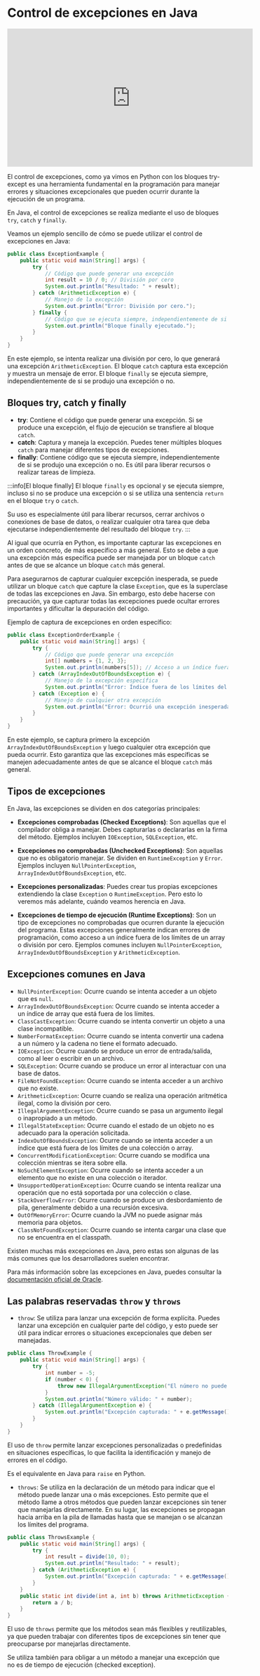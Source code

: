 # Control de excepciones en Java

<iframe width="560" height="315" src="https://www.youtube.com/embed/aLlolsPjlBo?si=5kDQiFIwjVIY7C9F" title="YouTube video player" frameborder="0" allow="accelerometer; autoplay; clipboard-write; encrypted-media; gyroscope; picture-in-picture; web-share" referrerpolicy="strict-origin-when-cross-origin" allowfullscreen></iframe>

El control de excepciones, como ya vimos en Python con los bloques try-except es una herramienta fundamental en la programación para manejar errores y situaciones excepcionales que pueden ocurrir durante la ejecución de un programa. 

En Java, el control de excepciones se realiza mediante el uso de bloques `try`, `catch` y `finally`.  

Veamos un ejemplo sencillo de cómo se puede utilizar el control de excepciones en Java:

```java
public class ExceptionExample {
    public static void main(String[] args) {
        try {
            // Código que puede generar una excepción
            int result = 10 / 0; // División por cero
            System.out.println("Resultado: " + result);
        } catch (ArithmeticException e) {
            // Manejo de la excepción
            System.out.println("Error: División por cero.");
        } finally {
            // Código que se ejecuta siempre, independientemente de si se produjo una excepción o no
            System.out.println("Bloque finally ejecutado.");
        }
    }
}
```

En este ejemplo, se intenta realizar una división por cero, lo que generará una excepción `ArithmeticException`. El bloque `catch` captura esta excepción y muestra un mensaje de error. El bloque `finally` se ejecuta siempre, independientemente de si se produjo una excepción o no.

## Bloques try, catch y finally

- **try**: Contiene el código que puede generar una excepción. Si se produce una excepción, el flujo de ejecución se transfiere al bloque `catch`.
- **catch**: Captura y maneja la excepción. Puedes tener múltiples bloques `catch` para manejar diferentes tipos de excepciones.
- **finally**: Contiene código que se ejecuta siempre, independientemente de si se produjo una excepción o no. Es útil para liberar recursos o realizar tareas de limpieza.

:::info[El bloque finally]
El bloque `finally` es opcional y se ejecuta siempre, incluso si no se produce una excepción o si se utiliza una sentencia `return` en el bloque `try` o `catch`.

Su uso es especialmente útil para liberar recursos, cerrar archivos o conexiones de base de datos, o realizar cualquier otra tarea que deba ejecutarse independientemente del resultado del bloque `try`.
:::

Al igual que ocurría en Python, es importante capturar las excepciones en un orden concreto, de más específico a más general. Esto se debe a que una excepción más específica puede ser manejada por un bloque `catch` antes de que se alcance un bloque `catch` más general. 

Para asegurarnos de capturar cualquier excepción inesperada, se puede utilizar un bloque `catch` que capture la clase `Exception`, que es la superclase de todas las excepciones en Java. Sin embargo, esto debe hacerse con precaución, ya que capturar todas las excepciones puede ocultar errores importantes y dificultar la depuración del código. 

Ejemplo de captura de excepciones en orden específico:

```java
public class ExceptionOrderExample {
    public static void main(String[] args) {
        try {
            // Código que puede generar una excepción
            int[] numbers = {1, 2, 3};
            System.out.println(numbers[5]); // Acceso a un índice fuera de los límites
        } catch (ArrayIndexOutOfBoundsException e) {
            // Manejo de la excepción específica
            System.out.println("Error: Índice fuera de los límites del array.");
        } catch (Exception e) {
            // Manejo de cualquier otra excepción
            System.out.println("Error: Ocurrió una excepción inesperada.");
        }
    }
}
```

En este ejemplo, se captura primero la excepción `ArrayIndexOutOfBoundsException` y luego cualquier otra excepción que pueda ocurrir. Esto garantiza que las excepciones más específicas se manejen adecuadamente antes de que se alcance el bloque `catch` más general. 

## Tipos de excepciones

En Java, las excepciones se dividen en dos categorías principales:
- **Excepciones comprobadas (Checked Exceptions)**: Son aquellas que el compilador obliga a manejar. Debes capturarlas o declararlas en la firma del método. Ejemplos incluyen `IOException`, `SQLException`, etc.  
- **Excepciones no comprobadas (Unchecked Exceptions)**: Son aquellas que no es obligatorio manejar. Se dividen en `RuntimeException` y `Error`. Ejemplos incluyen `NullPointerException`, `ArrayIndexOutOfBoundsException`, etc.   

- **Excepciones personalizadas**: Puedes crear tus propias excepciones extendiendo la clase `Exception` o `RuntimeException`. Pero esto lo veremos más adelante, cuándo veamos herencia en Java.    
- **Excepciones de tiempo de ejecución (Runtime Exceptions)**: Son un tipo de excepciones no comprobadas que ocurren durante la ejecución del programa. Estas excepciones generalmente indican errores de programación, como acceso a un índice fuera de los límites de un array o división por cero. Ejemplos comunes incluyen `NullPointerException`, `ArrayIndexOutOfBoundsException` y `ArithmeticException`.   

## Excepciones comunes en Java

- `NullPointerException`: Ocurre cuando se intenta acceder a un objeto que es `null`.
- `ArrayIndexOutOfBoundsException`: Ocurre cuando se intenta acceder a un índice de array que está fuera de los límites.
- `ClassCastException`: Ocurre cuando se intenta convertir un objeto a una clase incompatible.
- `NumberFormatException`: Ocurre cuando se intenta convertir una cadena a un número y la cadena no tiene el formato adecuado.
- `IOException`: Ocurre cuando se produce un error de entrada/salida, como al leer o escribir en un archivo.
- `SQLException`: Ocurre cuando se produce un error al interactuar con una base de datos.
- `FileNotFoundException`: Ocurre cuando se intenta acceder a un archivo que no existe.
- `ArithmeticException`: Ocurre cuando se realiza una operación aritmética ilegal, como la división por cero.
- `IllegalArgumentException`: Ocurre cuando se pasa un argumento ilegal o inapropiado a un método.
- `IllegalStateException`: Ocurre cuando el estado de un objeto no es adecuado para la operación solicitada.
- `IndexOutOfBoundsException`: Ocurre cuando se intenta acceder a un índice que está fuera de los límites de una colección o array.
- `ConcurrentModificationException`: Ocurre cuando se modifica una colección mientras se itera sobre ella.
- `NoSuchElementException`: Ocurre cuando se intenta acceder a un elemento que no existe en una colección o iterador.
- `UnsupportedOperationException`: Ocurre cuando se intenta realizar una operación que no está soportada por una colección o clase.
- `StackOverflowError`: Ocurre cuando se produce un desbordamiento de pila, generalmente debido a una recursión excesiva.
- `OutOfMemoryError`: Ocurre cuando la JVM no puede asignar más memoria para objetos.
- `ClassNotFoundException`: Ocurre cuando se intenta cargar una clase que no se encuentra en el classpath.

Existen muchas más excepciones en Java, pero estas son algunas de las más comunes que los desarrolladores suelen encontrar.

Para más información sobre las excepciones en Java, puedes consultar la [documentación oficial de Oracle](https://docs.oracle.com/javase/8/docs/api/java/lang/Exception.html).

## Las palabras reservadas `throw` y `throws`

- `throw`: Se utiliza para lanzar una excepción de forma explícita. Puedes lanzar una excepción en cualquier parte del código, y esto puede ser útil para indicar errores o situaciones excepcionales que deben ser manejadas.
```java
public class ThrowExample {
    public static void main(String[] args) {
        try {
            int number = -5;
            if (number < 0) {
                throw new IllegalArgumentException("El número no puede ser negativo.");
            }
            System.out.println("Número válido: " + number);
        } catch (IllegalArgumentException e) {
            System.out.println("Excepción capturada: " + e.getMessage());
        }
    }
}
``` 

El uso de `throw` permite lanzar excepciones personalizadas o predefinidas en situaciones específicas, lo que facilita la identificación y manejo de errores en el código.

Es el equivalente en Java para `raise` en Python.

- `throws`: Se utiliza en la declaración de un método para indicar que el método puede lanzar una o más excepciones. Esto permite que el método llame a otros métodos que pueden lanzar excepciones sin tener que manejarlas directamente. En su lugar, las excepciones se propagan hacia arriba en la pila de llamadas hasta que se manejan o se alcanzan los límites del programa.
```java
public class ThrowsExample {
    public static void main(String[] args) {
        try {
            int result = divide(10, 0);
            System.out.println("Resultado: " + result);
        } catch (ArithmeticException e) {
            System.out.println("Excepción capturada: " + e.getMessage());
        }
    }
    public static int divide(int a, int b) throws ArithmeticException {
        return a / b;
    }
}
```

El uso de `throws` permite que los métodos sean más flexibles y reutilizables, ya que pueden trabajar con diferentes tipos de excepciones sin tener que preocuparse por manejarlas directamente.

Se utiliza también para obligar a un método a manejar una excepción que no es de tiempo de ejecución (checked exception).



